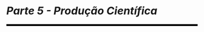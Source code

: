 
```{=latex}
\cftaddtitleline{toc}{chapter}{\rule{\textwidth}{0.4pt}}{}
```

# *Parte 5 - Produção Científica* {-}

<!--script for generating HORIZONTAL LINE-->
<hr style="height:5px;border-width:0;color:black;background-color:black">

```{=latex}
\markboth{}{}
\par\noindent\rule{\textwidth}{0.05in}
```
